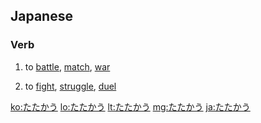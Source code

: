 ==Japanese==

===Verb===
{{ja-verb|h|type=1|rom=tatakau}}

# {{ja-def|戦う}} to [[battle]], [[match]], [[war]]
# {{ja-def|闘う}} to [[fight]], [[struggle]], [[duel]]

[[ko:たたかう]]
[[lo:たたかう]]
[[lt:たたかう]]
[[mg:たたかう]]
[[ja:たたかう]]